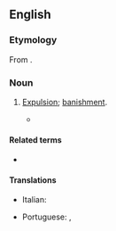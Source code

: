 ==English==

===Etymology===
From {{etyl|la|en}} {{m|la|ablēgātio||a sending away, banishment}}.

===Noun===
{{en-noun}}

# {{lb|en|obsolete}} [[expulsion|Expulsion]]; [[banishment]].
#* {{quote-book|en|passage=Now of all ''Passions'' whatever, excess of ''Desire'' is fittest for this more harmless and momentary '''Ablegation''' of the Soul from the Body|author={{w|Henry More}}|title=The Immortality of the Soul|year=1659|url=https://books.google.com.au/books?id=rNTsCAAAQBAJ&pg=PA453&dq=henry+moore+immortality+of+the+soul&hl=en&sa=X&ved=0ahUKEwjLpbzpwZLVAhWHsVQKHVr0ATEQ6AEIJDAA#v=onepage&q=harmless&f=false}}

====Related terms====
* {{l|en|ablegate}}

====Translations====
{{trans-top|expulsion, banishment}}
* Italian: {{t+|it|ablegazione|f}}
{{trans-mid}}
* Portuguese: {{t+|pt|ablegação|f}}, {{t+|pt|banimento|m}}
{{trans-bottom}}